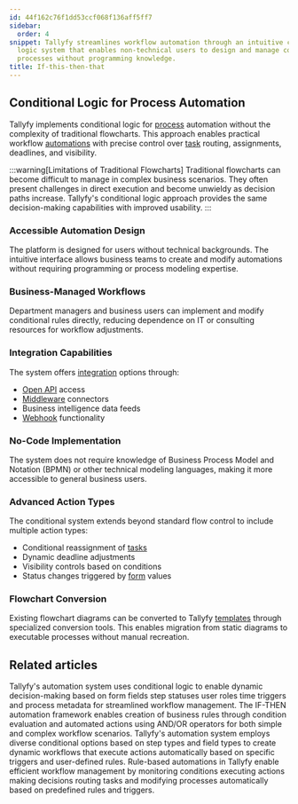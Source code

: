 ```yaml
---
id: 44f162c76f1dd53ccf068f136aff5ff7
sidebar:
  order: 4
snippet: Tallyfy streamlines workflow automation through an intuitive conditional
  logic system that enables non-technical users to design and manage complex business
  processes without programming knowledge.
title: If-this-then-that
---
```


## Conditional Logic for Process Automation

Tallyfy implements conditional logic for [process](/products/pro/tracking-and-tasks/processes/) automation without the complexity of traditional flowcharts. This approach enables practical workflow [automations](/products/pro/documenting/templates/automations/) with precise control over [task](/products/pro/tracking-and-tasks/tasks/) routing, assignments, deadlines, and visibility.

:::warning[Limitations of Traditional Flowcharts]
Traditional flowcharts can become difficult to manage in complex business scenarios. They often present challenges in direct execution and become unwieldy as decision paths increase. Tallyfy's conditional logic approach provides the same decision-making capabilities with improved usability.
:::

<lite-vimeo videoid="905736451"></lite-vimeo>

### Accessible Automation Design

The platform is designed for users without technical backgrounds. The intuitive interface allows business teams to create and modify automations without requiring programming or process modeling expertise.

### Business-Managed Workflows

Department managers and business users can implement and modify conditional rules directly, reducing dependence on IT or consulting resources for workflow adjustments.

### Integration Capabilities

The system offers [integration](/products/pro/integrations/) options through:
- [Open API](/products/pro/integrations/open-api/) access
- [Middleware](/products/pro/integrations/middleware/) connectors 
- Business intelligence data feeds
- [Webhook](/products/pro/integrations/webhooks/) functionality

### No-Code Implementation

The system does not require knowledge of Business Process Model and Notation (BPMN) or other technical modeling languages, making it more accessible to general business users.

### Advanced Action Types

The conditional system extends beyond standard flow control to include multiple action types:

* Conditional reassignment of [tasks](/products/pro/tracking-and-tasks/tasks/)
* Dynamic deadline adjustments
* Visibility controls based on conditions
* Status changes triggered by [form](/products/pro/tracking-and-tasks/tasks/what-are-form-fields-in-tallyfy/) values

### Flowchart Conversion

Existing flowchart diagrams can be converted to Tallyfy [templates](/products/pro/documenting/templates/) through specialized conversion tools. This enables migration from static diagrams to executable processes without manual recreation.


## Related articles
<CardGrid>
<LinkTitleCard header="<b>Automations > Conditionals</b>" href="/products/pro/documenting/templates/automations/conditionals/" > Tallyfy's automation system uses conditional logic to enable dynamic decision-making based on form fields step statuses user roles time triggers and process metadata for streamlined workflow management. </LinkTitleCard>
<LinkTitleCard header="<b>Automations > Logic operations Explained</b>" href="/products/pro/documenting/templates/automations/logic-explained/" > The IF-THEN automation framework enables creation of business rules through condition evaluation and automated actions using AND/OR operators for both simple and complex workflow scenarios. </LinkTitleCard>
<LinkTitleCard header="<b>Conditionals > Conditionals (IF) explained</b>" href="/products/pro/documenting/templates/automations/conditionals/conditionals-explained/" > Tallyfy's automation system employs diverse conditional options based on step types and field types to create dynamic workflows that execute actions automatically based on specific triggers and user-defined rules. </LinkTitleCard>
<LinkTitleCard header="<b>Templates > Automations</b>" href="/products/pro/documenting/templates/automations/" > Rule-based automations in Tallyfy enable efficient workflow management by monitoring conditions executing actions making decisions routing tasks and modifying processes automatically based on predefined rules and triggers. </LinkTitleCard>
</CardGrid>